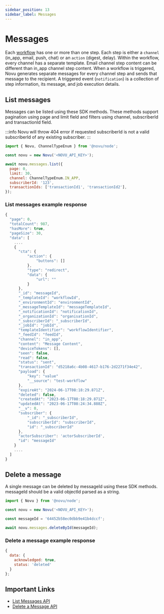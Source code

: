 ```yaml
---
sidebar_position: 13
sidebar_label: Messages
---
```



# Messages

Each [workflow](./workflows.mdx) has one or more than one step. Each step is either a `channel` (in_app, email, push, chat) or an `action` (digest, delay). Within the workflow, every channel has a separate template. Email channel step content can be different than in_app channel step content. When a workflow is triggered, Novu generates separate messages for every channel step and sends that message to the recipient. A triggered event (`notification`) is a collection of step information, its message, and job execution details.

## List messages

Messages can be listed using these SDK methods. These methods support pagination using page and limit field and filters using channel, subscriberId and transactionId field.

:::info
Novu will throw 404 error if requested subscriberId is not a valid subscriberId of any existing subscriber.
:::

<Tabs groupId="language" queryString>
  <TabItem value="js" label="Node.js">

```javascript
import { Novu, ChannelTypeEnum } from '@novu/node';

const novu = new Novu('<NOVU_API_KEY>');

await novu.messages.list({
  page: 0,
  limit: 30,
  channel: ChannelTypeEnum.IN_APP,
  subscriberId: '123',
  transactionIds: ['transactionId1', 'transactionId2'],
});
```

  </TabItem>
</Tabs>

### List messages example response

```javascript
{
  "page": 0,
  "totalCount": 987,
  "hasMore": true,
  "pageSize": 30,
  "data": [
    ....
    {
      "cta": {
          "action": {
              "buttons": []
          },
          "type": "redirect",
          "data": {
              "url": ""
          }
      },
      "_id": "messageId",
      "_templateId": "workflowId",
      "_environmentId": "environmentId",
      "_messageTemplateId": "messageTemplateId",
      "_notificationId": "notificationId",
      "_organizationId": "organisationId",
      "_subscriberId": "_subscriberId",
      "_jobId": "jobId",
      "templateIdentifier": "workflowIdentifier",
      "_feedId": "feedId",
      "channel": "in_app",
      "content": "Message Content",
      "deviceTokens": [],
      "seen": false,
      "read": false,
      "status": "sent",
      "transactionId": "d5218a6c-4b08-4617-b176-2d2271f34e42",
      "payload": {
          "key": "value"
          "__source": "test-workflow"
      },
      "expireAt": "2024-06-17T08:18:29.871Z",
      "deleted": false,
      "createdAt": "2023-06-17T08:18:29.871Z",
      "updatedAt": "2023-06-17T08:24:34.888Z",
      "__v": 0,
      "subscriber": {
          "_id": "_subscriberId",
          "subscriberId": "subscriberId",
          "id": "_subscriberId"
      },
      "actorSubscriber": 'actorSubscriberId',
      "id": "messageId"
    }
    ....
  ]
}
```

## Delete a message

A single message can be deleted by messageId using these SDK methods. messageId should be a valid objectId parsed as a string.

<Tabs groupId="language" queryString>
  <TabItem value="js" label="Node.js">

```javascript
import { Novu } from '@novu/node';

const novu = new Novu('<NOVU_API_KEY>');

const messageId = '64452b58ec0dbb9e41b4dccf';

await novu.messages.deleteById(messageId);
```

  </TabItem>
</Tabs>

### Delete a message example response

```javascript
{
  data: {
    acknowledged: true,
    status: 'deleted'
  }
};
```

## Important Links

- [List Messages API](https://docs.novu.co/api/get-messages/)
- [Delete a Message API](https://docs.novu.co/api/delete-message/)
